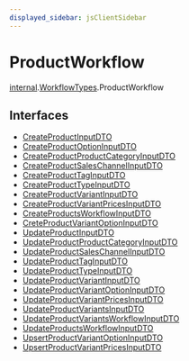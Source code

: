 ```yaml
---
displayed_sidebar: jsClientSidebar
---
```



# ProductWorkflow

[internal](../../internal/modules/internal.internal-1.mdx).[WorkflowTypes](../../internal-1/modules/internal.internal-1.WorkflowTypes.mdx).ProductWorkflow

## Interfaces

- [CreateProductInputDTO](../../ProductWorkflow/interfaces/internal.internal-1.WorkflowTypes.ProductWorkflow.CreateProductInputDTO.mdx)
- [CreateProductOptionInputDTO](../../ProductWorkflow/interfaces/internal.internal-1.WorkflowTypes.ProductWorkflow.CreateProductOptionInputDTO.mdx)
- [CreateProductProductCategoryInputDTO](../../ProductWorkflow/interfaces/internal.internal-1.WorkflowTypes.ProductWorkflow.CreateProductProductCategoryInputDTO.mdx)
- [CreateProductSalesChannelInputDTO](../../ProductWorkflow/interfaces/internal.internal-1.WorkflowTypes.ProductWorkflow.CreateProductSalesChannelInputDTO.mdx)
- [CreateProductTagInputDTO](../../ProductWorkflow/interfaces/internal.internal-1.WorkflowTypes.ProductWorkflow.CreateProductTagInputDTO.mdx)
- [CreateProductTypeInputDTO](../../ProductWorkflow/interfaces/internal.internal-1.WorkflowTypes.ProductWorkflow.CreateProductTypeInputDTO.mdx)
- [CreateProductVariantInputDTO](../../ProductWorkflow/interfaces/internal.internal-1.WorkflowTypes.ProductWorkflow.CreateProductVariantInputDTO.mdx)
- [CreateProductVariantPricesInputDTO](../../ProductWorkflow/interfaces/internal.internal-1.WorkflowTypes.ProductWorkflow.CreateProductVariantPricesInputDTO.mdx)
- [CreateProductsWorkflowInputDTO](../../ProductWorkflow/interfaces/internal.internal-1.WorkflowTypes.ProductWorkflow.CreateProductsWorkflowInputDTO.mdx)
- [CreteProductVariantOptionInputDTO](../../ProductWorkflow/interfaces/internal.internal-1.WorkflowTypes.ProductWorkflow.CreteProductVariantOptionInputDTO.mdx)
- [UpdateProductInputDTO](../../ProductWorkflow/interfaces/internal.internal-1.WorkflowTypes.ProductWorkflow.UpdateProductInputDTO.mdx)
- [UpdateProductProductCategoryInputDTO](../../ProductWorkflow/interfaces/internal.internal-1.WorkflowTypes.ProductWorkflow.UpdateProductProductCategoryInputDTO.mdx)
- [UpdateProductSalesChannelInputDTO](../../ProductWorkflow/interfaces/internal.internal-1.WorkflowTypes.ProductWorkflow.UpdateProductSalesChannelInputDTO.mdx)
- [UpdateProductTagInputDTO](../../ProductWorkflow/interfaces/internal.internal-1.WorkflowTypes.ProductWorkflow.UpdateProductTagInputDTO.mdx)
- [UpdateProductTypeInputDTO](../../ProductWorkflow/interfaces/internal.internal-1.WorkflowTypes.ProductWorkflow.UpdateProductTypeInputDTO.mdx)
- [UpdateProductVariantInputDTO](../../ProductWorkflow/interfaces/internal.internal-1.WorkflowTypes.ProductWorkflow.UpdateProductVariantInputDTO.mdx)
- [UpdateProductVariantOptionInputDTO](../../ProductWorkflow/interfaces/internal.internal-1.WorkflowTypes.ProductWorkflow.UpdateProductVariantOptionInputDTO.mdx)
- [UpdateProductVariantPricesInputDTO](../../ProductWorkflow/interfaces/internal.internal-1.WorkflowTypes.ProductWorkflow.UpdateProductVariantPricesInputDTO.mdx)
- [UpdateProductVariantsInputDTO](../../ProductWorkflow/interfaces/internal.internal-1.WorkflowTypes.ProductWorkflow.UpdateProductVariantsInputDTO.mdx)
- [UpdateProductVariantsWorkflowInputDTO](../../ProductWorkflow/interfaces/internal.internal-1.WorkflowTypes.ProductWorkflow.UpdateProductVariantsWorkflowInputDTO.mdx)
- [UpdateProductsWorkflowInputDTO](../../ProductWorkflow/interfaces/internal.internal-1.WorkflowTypes.ProductWorkflow.UpdateProductsWorkflowInputDTO.mdx)
- [UpsertProductVariantOptionInputDTO](../../ProductWorkflow/interfaces/internal.internal-1.WorkflowTypes.ProductWorkflow.UpsertProductVariantOptionInputDTO.mdx)
- [UpsertProductVariantPricesInputDTO](../../ProductWorkflow/interfaces/internal.internal-1.WorkflowTypes.ProductWorkflow.UpsertProductVariantPricesInputDTO.mdx)
